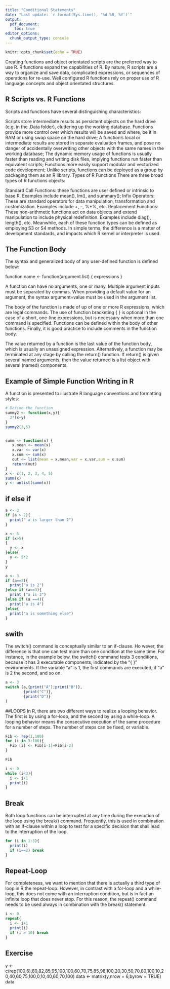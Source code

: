 ---
title: "Conditional Statements"
date: "Last update: `r format(Sys.time(), '%d %B, %Y')`" 
output: 
  pdf_document:
    toc: true
editor_options: 
  chunk_output_type: console
---

```{r setup, include=FALSE}
knitr::opts_chunk$set(echo = TRUE)
```

Creating functions and object orientated scripts are the preferred way to use R.  R functions expand the capabilities of R. By nature, R scripts are a way to organize and save data, complicated expressions, or sequences of operations for re-use.  Well configured  R functions rely on proper use of R language concepts and object orientated structures.

## R Scripts vs. R Functions
Scripts and functions have several distinguishing characteristics:

Scripts store intermediate results as persistent objects on the hard drive (e.g. in the .Data  folder), cluttering up the working database.   Functions provide more control over which results will be saved and where, be it in RAM or using swap space on the hard drive;
A function’s local or intermediate results are stored in separate evaluation frames, and pose no danger of accidentally overwriting other objects with the same names in the working database;
The dynamic memory usage of functions is usually faster than reading and writing disk files, implying functions run faster than equivalent scripts;
Functions more easily support modular and vectorized code development;
Unlike scripts, functions can be deployed as a group by packaging them as an R library.
Types of R Functions
There are three broad types of R functions objects:

Standard Call Functions: these functions are user defined or intrinsic to base R.  Examples include mean(), lm(), and summary();
Infix Operators: These are standard operators for data manipulation, transformation and customization.  Examples include +, –, %*%, etc.
Replacement Functions: These non-arithmetic functions act on data objects and extend manipulation to include physical redefinition.  Examples include diag(), length(), etc.
Meanwhile, each of these function types can be defined as employing S3 or S4 methods.  In simple terms, the difference is a matter of development standards, and impacts which R kernel or interpreter is used.

## The Function Body
The syntax and generalized body of any user-defined function is defined below:

function.name <- function(argument.list) {
 expressions
}

A function can have no arguments, one or many. Multiple argument inputs must be separated by commas.  When providing a default value for an argument, the syntax argument=value must be used in the argument list.

The body of the function is made of up of one or more R expressions, which are legal commands. The use of function bracketing { } is optional in the case of a short, one-line expressions, but is necessary when more than one command is specified. Functions can be defined within the body of other functions.  Finally, it is good practice to include comments in the function body.

The value returned by a function is the last value of the function body, which is usually an unassigned expression.  Alternatively, a function may be terminated at any stage by calling the return() function.  If return() is given several named arguments, then the value returned is a list object with several (named) components.

## Example of Simple Function Writing in R
A function is presented to illustrate R language conventions and formatting styles:

```{r}
# Define the function
summy2 <- function(x,y){
  2*(x+y)
}
summy2(3,5)


summ <− function(x) {
   x.mean <− mean(x)
   x.var <− var(x)
   x.sum <− sum(x)
   out <− list(mean = x.mean,var = x.var,sum = x.sum)
   return(out)
}
x <- c(1, 2, 3, 4, 5)
summ(x)
y <- unlist(summ(x))
```
## if else if

```{r ifels}
a <- 3
if (a > 2){
  print(" a is larger than 2")
}

x <- 5
if (x>5)
{
  y <- x
}else{
  y <- 5*2
}
y

a <- 3
if (a==2){
  print("a is 2")
}else if (a==3){
  print ("a is 3")
}else if (a ==4){
  print("a is 4")
}else{
  print("a is something else")
}
```
## swith 
The switch() command is conceptually similar to an if-clause. Ho wever, the difference is that one can test more than one condition at the same time. For instance, in the example below, the switch() command tests 3 conditions, because it has 3 executable components, indicated by the “{ }” environments. If the variable “a” is 1, the first commands are executed, if “a” is 2 the second, and so on.
```{r swith}
a <- 3
switch (a,{print("A");print("B")},
        {print("C")},
        {print("D")}
)

```

##LOOPS
In R, there are two different ways to realize a looping behavior. The first is by using a for-loop, and the second by using a while-loop. A looping behavior means the consecutive execution of the same procedure for a number of steps. The number of steps can be fixed, or variable.

```{r}
Fib <- rep(1,100)
for (i in 3:100){
  Fib [i] <- Fib[i-1]+Fib[i-2]
}

Fib

i <- 0
while (i<3){
  i <- i+1 
  print(i)
}
```

## Break
Both loop functions can be interrupted at any time during the execution of the loop using the break() command. Frequently, this is used in combination with an if-clause within a loop to test for a specific decision that shall lead to the interruption of the
loop.

```{r break}
for (i in 1:3){
  print(i)
  if (i==2) break
}

```

## Repeat-Loop
For completeness, we want to mention that there is actually a third type of loop in R,the repeat-loop. However, in contrast with a for-loop and a while-loop, this does not come with an interruption condition, but is in fact an infinite loop that does never stop. For this reason, the repeat() command needs to be used always in combination with the break() statement:

```{r Repeat-loop}
i <- 0
repeat{
  i <- i+1
  print(i)
  if (i > 10) break
}

```
## Exercise
y <- c(rep(100,6),80,82,85,95,100,100,60,70,75,85,98,100,20,30,50,70,80,100,10,20,40,60,75,100,0,10,40,60,70,100)
data <-  matrix(y,nrow = 6,byrow = TRUE)
data

